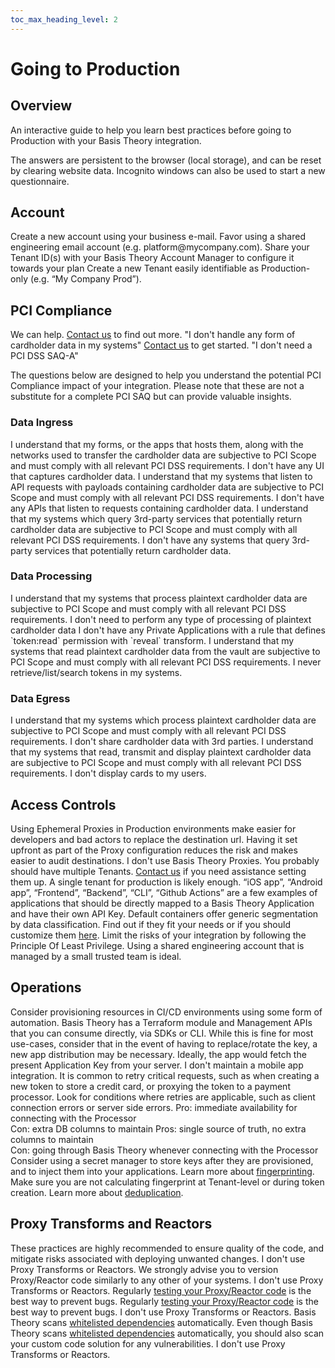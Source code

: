 ```yaml
---
toc_max_heading_level: 2
---
```



# Going to Production

## Overview

An interactive guide to help you learn best practices before going to Production with your Basis Theory integration.

The answers are persistent to the browser (local storage), and can be reset by clearing website data. Incognito windows can also be used to start a new questionnaire.

## Account

<QuestionCard question="Did you create your account using a business e-mail?">
  <Content type="no">
    <Alert type="warning">Create a new account using your business e-mail. Favor using a shared engineering email account (e.g. platform@mycompany.com).</Alert>
  </Content>
</QuestionCard>

<QuestionCard question="Did you create at least one Tenant exclusive for Production?">
  <Content type="yes">
    <Alert type="info">Share your Tenant ID(s) with your Basis Theory Account Manager to configure it towards your plan</Alert>
  </Content>
  <Content type="no">
    <Alert type="warning">Create a new Tenant easily identifiable as Production-only (e.g. “My Company Prod”).</Alert>
  </Content>
</QuestionCard>

## PCI Compliance

<QuestionCard question="Do you know the level of PCI Compliance your business needs?">
  <Content type="no">
    <Alert type="warning">We can help. <a href="https://basistheory.com/contact" target="_blank">Contact us</a> to find out more.</Alert>
  </Content>
  <Content type="na">
    <Alert type="neutral">"I don't handle any form of cardholder data in my systems"</Alert>
  </Content>
</QuestionCard>


<QuestionCard question="Did you complete your PCI DSS SAQ-A with Basis Theory?">
  <Content type="no">
    <Alert type="warning"><a href="https://basistheory.com/contact" target="_blank">Contact us</a> to get started.</Alert>
  </Content>
  <Content type="na">
    <Alert type="neutral">"I don't need a PCI DSS SAQ-A"</Alert>
  </Content>
</QuestionCard>


The questions below are designed to help you understand the potential PCI Compliance impact of your integration. Please note that these are not a substitute for a complete PCI SAQ but can provide valuable insights.

### Data Ingress

<QuestionCard question="Are you using Basis Theory Elements for all user-facing  cardholder data capture?">
  <Content type="no">
    <Alert type="warning">I understand that my forms, or the apps that hosts them, along with the networks used to transfer the cardholder data are subjective to PCI Scope and must comply with all relevant PCI DSS requirements.</Alert>
  </Content>
  <Content type="na">
    <Alert type="neutral">I don't have any UI that captures cardholder data.</Alert>
  </Content>
</QuestionCard>

<QuestionCard question="Are you using Basis Theory Pre-Configured Proxies for all API-based (webhooks, secure APIs, etc.) cardholder data capture?">
  <Content type="no">
    <Alert type="warning">I understand that my systems that listen to API requests with payloads containing cardholder data are subjective to PCI Scope and must comply with all relevant PCI DSS requirements.</Alert>
  </Content>
  <Content type="na">
    <Alert type="neutral">I don't have any APIs that listen to requests containing cardholder data.</Alert>
  </Content>
</QuestionCard>

<QuestionCard question="Are you using Basis Theory Pre-Configured Proxies or Reactors for all queries to 3rd-parties that can potentially return cardholder data?">
  <Content type="no">
    <Alert type="warning">I understand that my systems which query 3rd-party services that potentially return cardholder data are subjective to PCI Scope and must comply with all relevant PCI DSS requirements.</Alert>
  </Content>
  <Content type="na">
    <Alert type="neutral">I don't have any systems that query 3rd-party services that potentially return cardholder data.</Alert>
  </Content>
</QuestionCard>

### Data Processing

<QuestionCard question="Are you using Basis Theory Reactors for processing any plaintext cardholder data?">
  <Content type="no">
    <Alert type="warning">I understand that my systems that process plaintext cardholder data are subjective to PCI Scope and must comply with all relevant PCI DSS requirements.</Alert>
  </Content>
  <Content type="na">
    <Alert type="neutral">I don't need to perform any type of processing of plaintext cardholder data</Alert>
  </Content>
</QuestionCard>

<QuestionCard question="Are you reading only masked cardholder data from the vault in retrieve/list/search operations?">
  <Content type="yes">
    <Alert type="info">I don't have any Private Applications with a rule that defines `token:read` permission with `reveal` transform. </Alert>
  </Content>
  <Content type="no">
    <Alert type="warning">I understand that my systems that read plaintext cardholder data from the vault are subjective to PCI Scope and must comply with all relevant PCI DSS requirements.</Alert>
  </Content>
  <Content type="na">
    <Alert type="neutral">I never retrieve/list/search tokens in my systems.</Alert>
  </Content>
</QuestionCard>

### Data Egress

<QuestionCard question="Are you using Basis Theory Proxies or Reactors to send cardholder data to 3rd parties?">
  <Content type="no">
    <Alert type="warning">I understand that my systems which process plaintext cardholder data are subjective to PCI Scope and must comply with all relevant PCI DSS requirements.</Alert>
  </Content>
  <Content type="na">
    <Alert type="neutral">I don't share cardholder data with 3rd parties.</Alert>
  </Content>
</QuestionCard>

<QuestionCard question="Are you using Basis Theory Elements to display cardholder data to users, with the proper use of Sessions and data retrieval through the Elements context?">
  <Content type="no">
    <Alert type="warning">I understand that my systems that read, transmit and display plaintext cardholder data are subjective to PCI Scope and must comply with all relevant PCI DSS requirements.</Alert>
  </Content>
  <Content type="na">
    <Alert type="neutral">I don't display cards to my users.</Alert>
  </Content>
</QuestionCard>

## Access Controls

<QuestionCard question="Are you using only Pre-Configured Proxies and have disabled Ephemeral Proxy in your Production Tenant(s)?">
  <Content type="no">
    <Alert type="warning">Using Ephemeral Proxies in Production environments make easier for developers and bad actors to replace the destination url. Having it set upfront as part of the Proxy configuration reduces the risk and makes easier to audit destinations.</Alert>
  </Content>
  <Content type="na">
    <Alert type="neutral">I don't use Basis Theory Proxies.</Alert>
  </Content>
</QuestionCard>

<QuestionCard question="Do you have large customers or business units that require advanced management or specialized data governance rules?" noType="right">
  <Content type="yes">
    <Alert type="warning">You probably should have multiple Tenants. <a href="https://basistheory.com/contact" target="_blank">Contact us</a> if you need assistance setting them up.</Alert>
  </Content>
  <Content type="no">
    <Alert type="info">A single tenant for production is likely enough.</Alert>
  </Content>
</QuestionCard>

<QuestionCard question="Are your systems well represented by Basis Theory Applications?">
  <Content type="no">
    <Alert type="warning">“iOS app”, “Android app”, “Frontend”, “Backend”, “CLI”, “Github Actions” are a few examples of applications that should be directly mapped to a Basis Theory Application and have their own API Key.</Alert>
  </Content>
</QuestionCard>

<QuestionCard question="Are you organizing tokens in containers considering your present and near-future needs?">
  <Content type="no">
    <Alert type="warning">Default containers offer generic segmentation by data classification. Find out if they fit your needs or if you should customize them <a href="/docs/concepts/what-are-containers">here</a>.</Alert>
  </Content>
</QuestionCard>

<QuestionCard question="Do your Applications only have the necessary permissions used in Production?">
  <Content type="no">
    <Alert type="warning">Limit the risks of your integration by following the Principle Of Least Privilege.</Alert>
  </Content>
</QuestionCard>

<QuestionCard question="Do you have a strict list of users that can access your Production Tenant(s)?">
  <Content type="no">
    <Alert type="warning">Using a shared engineering account that is managed by a small trusted team is ideal.</Alert>
  </Content>
</QuestionCard>

## Operations

<QuestionCard question="Are you using Infrastructure-as-Code (IaC) or other form of automation to provision Basis Theory Resources (Applications, Reactors, Proxies, etc.)?">
  <Content type="no">
    <Alert type="warning">Consider provisioning resources in CI/CD environments using some form of automation. Basis Theory has a Terraform module and Management APIs that you can consume directly, via SDKs or CLI.</Alert>
  </Content>
</QuestionCard>

<QuestionCard question="Are you hardcoding or embedding a Public Application Key in your mobile app?" noType="right">
  <Content type="yes">
    <Alert type="warning">While this is fine for most use-cases, consider that in the event of having to replace/rotate the key, a new app distribution may be necessary.</Alert>
  </Content>
  <Content type="no">
    <Alert type="info">Ideally, the app would fetch the present Application Key from your server.</Alert>
  </Content>
  <Content type="na">
    <Alert type="neutral">I don't maintain a mobile app integration.</Alert>
  </Content>
</QuestionCard>

<QuestionCard question="Have you implemented retry logic on most critical workflows?">
  <Content type="no">
    <Alert type="warning">It is common to retry critical requests, such as when creating a new token to store a credit card, or proxying the token to a payment processor. Look for conditions where retries are applicable, such as client connection errors or server side errors.</Alert>
  </Content>
</QuestionCard>

<QuestionCard question="Are you storing PSP tokens in your own database, next to the Basis Theory Token?" noType="right">
  <Content type="yes">
    <Alert type="info">Pro: immediate availability for connecting with the Processor<br/>Con: extra DB columns to maintain</Alert>
  </Content>
</QuestionCard>

<QuestionCard question="Are you storing PSP tokens in Basis Theory Token metadata?" noType="right">
  <Content type="yes">
    <Alert type="info">Pros: single source of truth, no extra columns to maintain<br/>Con: going through Basis Theory whenever connecting with the Processor</Alert>
  </Content>
</QuestionCard>

<QuestionCard question="Are you storing your Basis Theory API Keys in a secret manager or using a specialized tool to manage IaC sensitive outputs?">
  <Content type="no">
    <Alert type="warning">Consider using a secret manager to store keys after they are provisioned, and to inject them into your applications.</Alert>
  </Content>
</QuestionCard>

<QuestionCard question="Do you need to correlate tokenized data? For example: track if the same credit card has been used multiple times by different users." noType="right">
  <Content type="yes">
    <Alert type="info">Learn more about <a href="docs/concepts/what-are-tokens#fingerprinting">fingerprinting</a>.</Alert>
  </Content>
  <Content type="no">
    <Alert type="warning">Make sure you are not calculating fingerprint at Tenant-level or during token creation.</Alert>
  </Content>
</QuestionCard>

<QuestionCard question="Do you need to prevent creating duplicate tokens? For example: prevent the same data being tokenized more than once." noType="right">
  <Content type="yes">
    <Alert type="info">Learn more about <a href="docs/concepts/what-are-tokens#deduplication">deduplication</a>.</Alert>
  </Content>
</QuestionCard>

## Proxy Transforms and Reactors

<QuestionCard question="Do you conduct  Proxy/Reactor code reviews and maintain a rollback plan, following a structured change management process?">
  <Content type="no">
    <Alert type="warning">These practices are highly recommended to ensure quality of the code, and mitigate risks associated with deploying unwanted changes.</Alert>
  </Content>
  <Content type="na">
    <Alert type="neutral">I don't use Proxy Transforms or Reactors.</Alert>
  </Content>
</QuestionCard>

<QuestionCard question="Do you version your Proxy/Reactor code to maintain an audit trail of changes to system components?">
  <Content type="no">
    <Alert type="warning">We strongly advise you to version Proxy/Reactor code similarly to any other of your systems.</Alert>
  </Content>
  <Content type="na">
    <Alert type="neutral">I don't use Proxy Transforms or Reactors.</Alert>
  </Content>
</QuestionCard>

<QuestionCard question="Do you regularly test your Proxy/Reactor code, following the recommended practices?">
  <Content type="yes">
    <Alert type="info">Regularly <a href="/docs/api/testing#testing-reactors">testing your Proxy/Reactor code</a> is the best way to prevent bugs.</Alert>
  </Content>
  <Content type="no">
    <Alert type="warning">Regularly <a href="/docs/api/testing#testing-reactors">testing your Proxy/Reactor code</a> is the best way to prevent bugs.</Alert>
  </Content>
  <Content type="na">
    <Alert type="neutral">I don't use Proxy Transforms or Reactors.</Alert>
  </Content>
</QuestionCard>

<QuestionCard question="Do you regularly run vulnerability scans in your Proxy/Reactor code?">
  <Content type="yes">
    <Alert type="info">Basis Theory scans <a href="/docs/api/reactors/reactor-dependencies">whitelisted dependencies</a> automatically.</Alert>
  </Content>
  <Content type="no">
    <Alert type="warning">Even though Basis Theory scans <a href="/docs/api/reactors/reactor-dependencies">whitelisted dependencies</a> automatically, you should also scan your custom code solution for any vulnerabilities.</Alert>
  </Content>
  <Content type="na">
    <Alert type="neutral">I don't use Proxy Transforms or Reactors.</Alert>
  </Content>
</QuestionCard>

